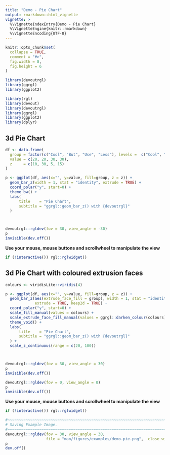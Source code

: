 ```yaml
---
title: "Demo - Pie Chart"
output: rmarkdown::html_vignette
vignette: >
  %\VignetteIndexEntry{Demo - Pie Chart}
  %\VignetteEngine{knitr::rmarkdown}
  %\VignetteEncoding{UTF-8}
---
```


```r
knitr::opts_chunk$set(
  collapse = TRUE,
  comment = "#>",
  fig.width = 8,
  fig.height = 6
)

library(devoutrgl)
library(ggrgl)
library(ggplot2)
```


```r
library(rgl)
library(devout)
library(devoutrgl)
library(ggrgl)
library(ggplot2)
library(dplyr)
```



3d Pie Chart
------------------------------------------------------------------------------


```r

df <- data.frame(
  group = factor(c("Cool", "But", "Use", "Less"), levels =  c("Cool", "But", "Use", "Less")),
  value = c(20, 20, 30, 30),
  z     = c(10, 30, 5, 15)
)

p <- ggplot(df, aes(x="", y=value, fill=group, z = z)) +
  geom_bar_z(width = 1, stat = "identity", extrude = TRUE) +
  coord_polar("y", start=0) +
  theme_bw() +
  labs(
      title    = "Pie Chart",
      subtitle = "ggrgl::geom_bar_z() with {devoutrgl}"
  )



devoutrgl::rgldev(fov = 30, view_angle = -30)
p
invisible(dev.off())
```



**Use your mouse, mouse buttons and scrollwheel to manipulate the view**

```r
if (!interactive()) rgl::rglwidget()
```




3d Pie Chart with coloured extrusion faces
------------------------------------------------------------------------------


```r
colours <- viridisLite::viridis(4)

p <- ggplot(df, aes(x="", y=value, fill=group, z = z)) +
  geom_bar_z(aes(extrude_face_fill = group), width = 1, stat = "identity", 
             extrude = TRUE, keep2d = TRUE) +
  coord_polar("y", start=0) +
  scale_fill_manual(values = colours) +
  scale_extrude_face_fill_manual(values = ggrgl::darken_colour(colours)) +
  theme_void() +
  labs(
      title    = "Pie Chart",
      subtitle = "ggrgl::geom_bar_z() with {devoutrgl}"
  ) + 
  scale_z_continuous(range = c(20, 100))



devoutrgl::rgldev(fov = 30, view_angle = 30)
p
invisible(dev.off())
```


```r
devoutrgl::rgldev(fov = 0, view_angle = 0)
p
invisible(dev.off())
```




**Use your mouse, mouse buttons and scrollwheel to manipulate the view**

```r
if (!interactive()) rgl::rglwidget()
```


```r
#~~~~~~~~~~~~~~~~~~~~~~~~~~~~~~~~~~~~~~~~~~~~~~~~~~~~~~~~~~~~~~~~~~~~~~~~~~~~~
# Saving Example Image.
#~~~~~~~~~~~~~~~~~~~~~~~~~~~~~~~~~~~~~~~~~~~~~~~~~~~~~~~~~~~~~~~~~~~~~~~~~~~~~
devoutrgl::rgldev(fov = 30, view_angle = 30, 
                  file = "man/figures/examples/demo-pie.png",  close_window = FALSE, dpi = 200)
p
dev.off()
```


